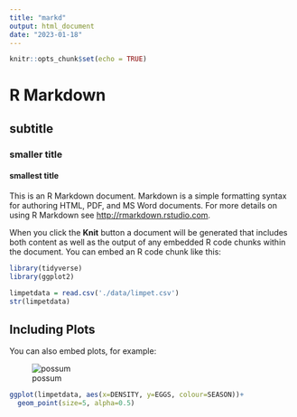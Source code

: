 ```yaml
---
title: "markd"
output: html_document
date: "2023-01-18"
---
```


```r
knitr::opts_chunk$set(echo = TRUE)
```

# R Markdown

## subtitle

### smaller title

#### smallest title

This is an R Markdown document. Markdown is a simple formatting syntax for authoring HTML, PDF, and MS Word documents. For more details on using R Markdown see <http://rmarkdown.rstudio.com>.

When you click the **Knit** button a document will be generated that includes both content as well as the output of any embedded R code chunks within the document. You can embed an R code chunk like this:


``` r
library(tidyverse)
library(ggplot2)

limpetdata = read.csv('./data/limpet.csv')
str(limpetdata)
```

## Including Plots

You can also embed plots, for example:

![possum](possumgif.gif)

```r
ggplot(limpetdata, aes(x=DENSITY, y=EGGS, colour=SEASON))+
  geom_point(size=5, alpha=0.5)
```



